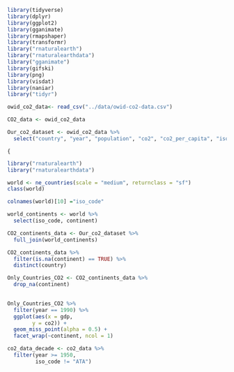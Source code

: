 ```r
library(tidyverse)
library(dplyr)
library(ggplot2)
library(gganimate)
library(rmapshaper)
library(transformr)
library("rnaturalearth")
library("rnaturalearthdata")
library("gganimate")
library(gifski)
library(png)
library(visdat)
library(naniar)
library("tidyr")
```

```r
owid_co2_data<- read_csv("../data/owid-co2-data.csv")
```
```r
CO2_data <- owid_co2_data
```

```r
Our_co2_dataset <- owid_co2_data %>% 
  select("country", "year", "population", "co2", "co2_per_capita", "iso_code", "gdp")
```

```{
```


```r
library("rnaturalearth")
library("rnaturalearthdata")

world <- ne_countries(scale = "medium", returnclass = "sf")
class(world)
```
```r
colnames(world)[10] ="iso_code"
```

```r
world_continents <- world %>%
  select(iso_code, continent)
```

```r
CO2_continents_data <- Our_co2_dataset %>%
  full_join(world_continents)
```
```r
CO2_continents_data %>%
  filter(is.na(continent) == TRUE) %>%
  distinct(country)
```
```r
Only_Countries_CO2 <- CO2_continents_data %>%
  drop_na(continent)
  
```


```r
Only_Countries_CO2 %>%
  filter(year == 1990) %>%
  ggplot(aes(x = gdp,
        y = co2)) +
  geom_miss_point(alpha = 0.5) + 
  facet_wrap(~continent, ncol = 1) 
```


```r
co2_data_decade <- co2_data %>%
  filter(year >= 1950,
         iso_code != "ATA") 
```


